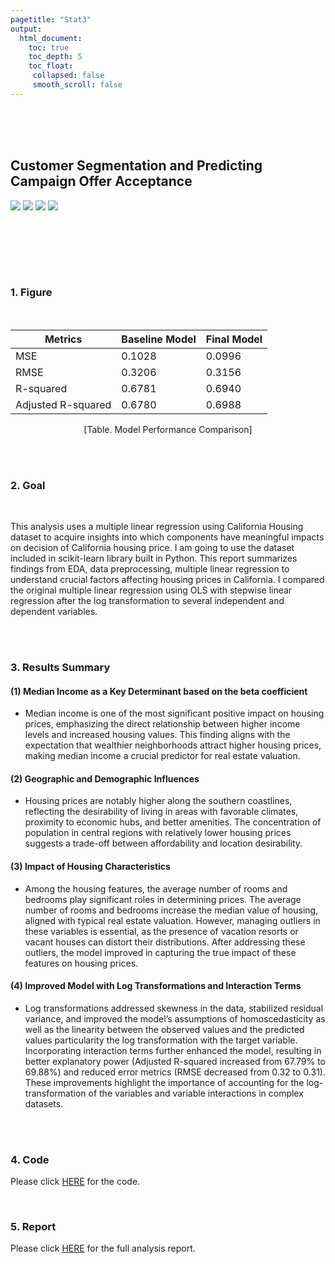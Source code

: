 ```yaml
---
pagetitle: "Stat3"
output:
  html_document:
    toc: true
    toc_depth: 5
    toc_float:
     collapsed: false
     smooth_scroll: false
---
```


<link rel="stylesheet" href="styles.css" type="text/css">
<link rel="stylesheet" href="site_libs/academicons-1.9.1/css/academicons.min.css"/>

<br><br><br>

## **Customer Segmentation and Predicting Campaign Offer Acceptance**

![](https://img.shields.io/badge/Using-Python-blue)
![](https://img.shields.io/badge/OLSRegression-red)
![](https://img.shields.io/badge/StepwiseRegression-orange)
![](https://img.shields.io/badge/-MachineLearning-success)

<br>



<br><br><br>

### 1. Figure

<br>

| Metrics              | Baseline Model | Final Model |
|----------------------|------------|------------|
| MSE                  | 0.1028     | 0.0996     | 
| RMSE                 | 0.3206     | 0.3156     | 
| R-squared            | 0.6781     | 0.6940     | 
| Adjusted R-squared   | 0.6780     | 0.6988     |

<p align="center">
[Table. Model Performance Comparison]
</p>
<br><br>

### 2. Goal

<br>

This analysis uses a multiple linear regression using California Housing dataset to acquire insights into which components have meaningful impacts on decision of California housing price. I am going to use the dataset included in scikit-learn library built in Python. This report summarizes findings from EDA, data preprocessing, multiple linear regression to understand crucial factors affecting housing prices in California. I compared the original multiple linear regression using OLS with stepwise linear regression after the log transformation to several independent and dependent variables.

<br><br>


### 3. Results Summary

#### (1) Median Income as a Key Determinant based on the beta coefficient

  + Median income is one of the most significant positive impact on housing prices, emphasizing the direct relationship between higher income levels and increased housing values. This finding aligns with the expectation that wealthier neighborhoods attract higher housing prices, making median income a crucial predictor for real estate valuation.
  
#### (2) Geographic and Demographic Influences

  + Housing prices are notably higher along the southern coastlines, reflecting the desirability of living in areas with favorable climates, proximity to economic hubs, and better amenities. The concentration of population in central regions with relatively lower housing prices suggests a trade-off between affordability and location desirability.

#### (3) Impact of Housing Characteristics 
  
  + Among the housing features, the average number of rooms and bedrooms play significant roles in determining prices. The average number of rooms and bedrooms increase the median value of housing, aligned with typical real estate valuation. However, managing outliers in these variables is essential, as the presence of vacation resorts or vacant houses can distort their distributions. After addressing these outliers, the model improved in capturing the true impact of these features on housing prices.
  
#### (4) Improved Model with Log Transformations and Interaction Terms

  + Log transformations addressed skewness in the data, stabilized residual variance, and improved the model's assumptions of homoscedasticity as well as the linearity between the observed values and the predicted values particularity the log transformation with the target variable. Incorporating interaction terms further enhanced the model, resulting in better explanatory power (Adjusted R-squared increased from 67.79% to 69.88%) and reduced error metrics (RMSE decreased from 0.32 to 0.31). These improvements highlight the importance of accounting for the log-transformation of the variables and variable interactions in complex datasets.

  
<br><br>

### 4. Code

Please click [HERE](https://nbviewer.org/github/JennyJihyunSeo/jennyjihyunseo.github.io/blob/main/Machine_Learning_Probability_review_ipyn.ipynb) for the code.

<br>

### 5. Report 

Please click [HERE](files/HW1_California_housing_summary.pdf) for the full analysis report. 

<br>


